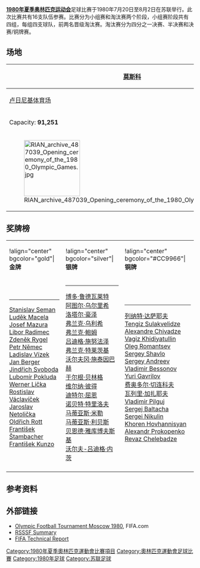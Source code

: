 '''[[1980年夏季奥林匹克运动会|1980年夏季奥林匹克运动会]]'''足球比赛于1980年7月20日至8月2日在苏联举行。此次比赛共有16支队伍参赛。比赛分为小组赛和淘汰赛两个阶段，小组赛阶段共有四组，每组四支球队，前两名晋级淘汰赛。淘汰赛分为四分之一决赛、半决赛和决赛/铜牌赛。

==场地==
<center>
{| class="wikitable" style="text-align:center"
|-
! [[莫斯科|莫斯科]]
! [[莫斯科|莫斯科]]
! [[明斯克|明斯克]]
! [[圣彼得堡|圣彼得堡]]
! [[基輔|基輔]]
|-
| [[卢日尼基体育场|卢日尼基体育场]]
| [[中央迪納摩體育場|中央迪納摩體育場]]
| [[Dynama_Stadium_(Minsk)|Dynama Stadium]]
| [[Kirov_Stadium|Kirov Stadium]]
| [[奧林匹克國家綜合體育場|奧林匹克國家綜合體育場]]
|-
| Capacity: '''91,251'''
| Capacity: '''50,475'''
| Capacity: '''50,125'''
| Capacity: '''74,000'''
| Capacity: '''100,169'''
|-
| [[File:RIAN_archive_487039_Opening_ceremony_of_the_1980_Olympic_Games.jpg|150px]]
| [[File:Dynamo_Stadium.jpg|150px]] 
| [[File:Dinamo_Stadium_Minsk.jpg|150px]]
| [[File:Kirov_stadium.jpg|150px]] 
| [[File:Фінал_Євро-2012._НСК_«Олімпійський»._3_хвилини_після_фінального_свистка.JPG|150px]] 
|}
</center>

==奖牌榜==
{| border="1" Cellpadding="2"
|!align="center" bgcolor="gold"|'''金牌'''
|!align="center" bgcolor="silver"|'''银牌'''
|!align="center" bgcolor="#CC9966"|'''铜牌'''
|- valign=top
|{{fb|Czechoslovakia}}<hr>
[[Stanislav_Seman|Stanislav Seman]]<br> [[Luděk_Macela|Luděk Macela]]<br> [[Josef_Mazura|Josef Mazura]]<br> [[Libor_Radimec|Libor Radimec]]<br> [[Zdeněk_Rygel|Zdeněk Rygel]]<br> [[Petr_Němec|Petr Němec]]<br> [[Ladislav_Vízek|Ladislav Vízek]]<br> [[Jan_Berger_(footballer_born_1955)|Jan Berger]]<br> [[Jindřich_Svoboda_(footballer)|Jindřich Svoboda]]<br> [[Lubomír_Pokluda|Lubomír Pokluda]]<br> [[Werner_Lička|Werner Lička]]<br> [[Rostislav_Václavíček|Rostislav Václavíček]]<br> [[Jaroslav_Netolička|Jaroslav Netolička]]<br> [[Oldřich_Rott|Oldřich Rott]]<br> [[František_Štambacher|František Štambacher]]<br> [[František_Kunzo|František Kunzo]]
|{{fb|East Germany}}<hr>
[[博多·鲁德瓦莱特|博多·鲁德瓦莱特]]<br> [[阿图尔·乌尔里希|阿图尔·乌尔里希]]<br> [[洛塔尔·豪泽|洛塔尔·豪泽]]<br> [[弗兰克·乌利希|弗兰克·乌利希]]<br> [[弗兰克·鲍姆|弗兰克·鲍姆]]<br> [[吕迪格·施努法泽|吕迪格·施努法泽]]<br> [[弗兰克·特莱茨基|弗兰克·特莱茨基]]<br> [[沃尔夫冈·施泰因巴赫|沃尔夫冈·施泰因巴赫]]<br> [[于尔根·贝林格|于尔根·贝林格]]<br> [[维尔纳·彼得|维尔纳·彼得]]<br> [[迪特尔·屈恩|迪特尔·屈恩]]<br> [[诺贝特·特里洛夫|诺贝特·特里洛夫]]<br> [[马蒂亚斯·米勒_(足球运动员)|马蒂亚斯·米勒]]<br> [[马蒂亚斯·利贝斯|马蒂亚斯·利贝斯]]<br> [[贝恩德·雅库博夫斯基|贝恩德·雅库博夫斯基]]<br> [[沃尔夫-吕迪格·内茨|沃尔夫-吕迪格·内茨]]
|{{fb|USSR}}<hr>
[[列纳特·达萨耶夫|列纳特·达萨耶夫]]<br> [[Tengiz_Sulakvelidze|Tengiz Sulakvelidze]]<br> [[Alexandre_Chivadze|Alexandre Chivadze]]<br> [[Vagiz_Khidiyatullin|Vagiz Khidiyatullin]]<br> [[Oleg_Romantsev|Oleg Romantsev]]<br> [[Sergey_Shavlo|Sergey Shavlo]]<br> [[Sergey_Andreev|Sergey Andreev]]<br> [[Vladimir_Bessonov|Vladimir Bessonov]]<br> [[Yuri_Gavrilov|Yuri Gavrilov]]<br> [[费奥多尔·切连科夫|费奥多尔·切连科夫]]<br> [[瓦列里·加扎耶夫|瓦列里·加扎耶夫]]<br> [[Vladimir_Pilguj|Vladimir Pilguj]]<br> [[Sergei_Baltacha_(senior)|Sergej Baltacha]]<br> [[Sergei_Nikulin|Sergei Nikulin]]<br> [[Khoren_Hovhannisyan|Khoren Hovhannisyan]]<br> [[Alexandr_Prokopenko|Alexandr Prokopenko]]<br> [[Revaz_Chelebadze|Revaz Chelebadze]]
|-
|}

==参考资料==
{{Reflist}}

==外部链接==
*[http://www.fifa.com/tournaments/archive/mensolympic/moscow1980/index.html Olympic Football Tournament Moscow 1980]{{Wayback|url=http://www.fifa.com/tournaments/archive/mensolympic/moscow1980/index.html |date=20200404151048 }}, FIFA.com
*[http://www.rsssf.com/tableso/ol1980f.html RSSSF Summary]{{Wayback|url=http://www.rsssf.com/tableso/ol1980f.html |date=20150525052130 }}
*[http://www.fifa.com/mm/document/afdeveloping/technicaldevp/50/05/10/oft_80_tr_167.pdf FIFA Technical Report]{{Wayback|url=http://www.fifa.com/mm/document/afdeveloping/technicaldevp/50/05/10/oft_80_tr_167.pdf |date=20181212065106 }}

{{奥林匹克运动会足球比赛}}

[[Category:1980年夏季奧林匹克運動會比賽項目|Category:1980年夏季奧林匹克運動會比賽項目]]
[[Category:奧林匹克運動會足球比賽|Category:奧林匹克運動會足球比賽]]
[[Category:1980年足球|Category:1980年足球]]
[[Category:苏联足球|Category:苏联足球]]